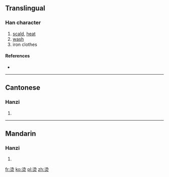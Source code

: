 {{also|燙}}
==Translingual==

===Han character===
{{Han char|rn=86|rad=火|as=06|sn=10|four=|canj=水竹火 (EHF), X水竹火 (XEHF)}}

# [[scald]], [[heat]]
# [[wash]]
# iron clothes

====References====
* {{Han ref|kx=0671.081|hdz=32201.010|uh=70EB|ud=28907}}

----

==Cantonese==

===Hanzi===
{{yue-hanzi|jyut=|y=tong3|tra=燙}}

# {{defn|lang=yue|sort=火06}}

----

==Mandarin==

===Hanzi===
{{cmn-hanzi|tra=燙|pin=[[tàng]] ([[tang4]])|wg=t'ang<sup>4</sup>}}

# {{defn|lang=cmn|sort=火06}}

[[fr:烫]]
[[ko:烫]]
[[pl:烫]]
[[zh:烫]]